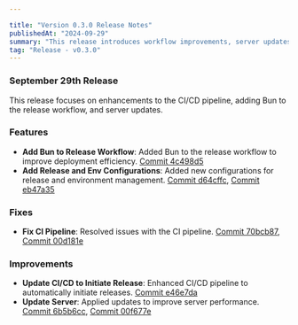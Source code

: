 ```yaml
---

title: "Version 0.3.0 Release Notes"  
publishedAt: "2024-09-29"  
summary: "This release introduces workflow improvements, server updates, and fixes to the CI/CD pipeline."  
tag: "Release - v0.3.0"
---
```


### September 29th Release

This release focuses on enhancements to the CI/CD pipeline, adding Bun to the release workflow, and server updates.

### Features

- **Add Bun to Release Workflow**: Added Bun to the release workflow to improve deployment efficiency. [Commit 4c498d5](https://github.com/your-repo/commit/4c498d5)
- **Add Release and Env Configurations**: Added new configurations for release and environment management. [Commit d64cffc](https://github.com/your-repo/commit/d64cffc), [Commit eb47a35](https://github.com/your-repo/commit/eb47a35)

### Fixes

- **Fix CI Pipeline**: Resolved issues with the CI pipeline. [Commit 70bcb87](https://github.com/your-repo/commit/70bcb87), [Commit 00d181e](https://github.com/your-repo/commit/00d181e)

### Improvements

- **Update CI/CD to Initiate Release**: Enhanced CI/CD pipeline to automatically initiate releases. [Commit e46e7da](https://github.com/your-repo/commit/e46e7da)
- **Update Server**: Applied updates to improve server performance. [Commit 6b5b6cc](https://github.com/your-repo/commit/6b5b6cc), [Commit 00f677e](https://github.com/your-repo/commit/00f677e)
